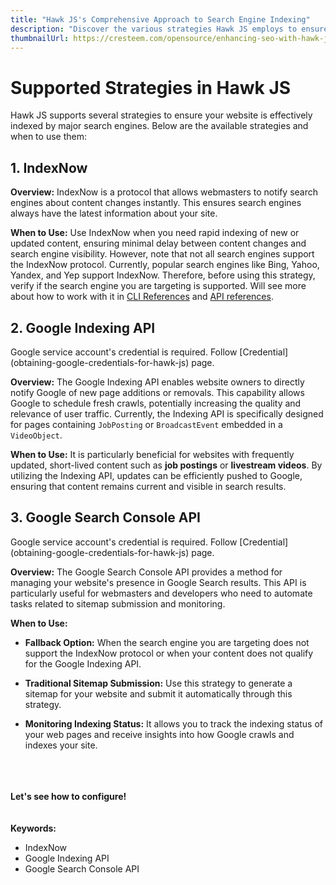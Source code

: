 ```yaml
---
title: "Hawk JS's Comprehensive Approach to Search Engine Indexing"
description: "Discover the various strategies Hawk JS employs to ensure effective indexing by major search engines. Learn about IndexNow, the Google Indexing API, and the Google Search Console API, and how to choose the right approach for your website."
thumbnailUrl: https://cresteem.com/opensource/enhancing-seo-with-hawk-js/thumbnail.png
---
```



# Supported Strategies in Hawk JS

Hawk JS supports several strategies to ensure your website is effectively indexed by major search engines. Below are the available strategies and when to use them:

## 1. IndexNow

**Overview:**
IndexNow is a protocol that allows webmasters to notify search engines about content changes instantly. This ensures search engines always have the latest information about your site.

**When to Use:**
Use IndexNow when you need rapid indexing of new or updated content, ensuring minimal delay between content changes and search engine visibility. However, note that not all search engines support the IndexNow protocol. Currently, popular search engines like Bing, Yahoo, Yandex, and Yep support IndexNow. Therefore, before using this strategy, verify if the search engine you are targeting is supported. Will see more about how to work with it in [CLI References](enhancing-seo-with-hawk-js-cli) and [API references](exploring-hawk-js-api-functions).

## 2. Google Indexing API

<Callout type="warning">
  Google service account's credential is required. Follow
  [Credential](obtaining-google-credentials-for-hawk-js) page.
</Callout>

**Overview:**
The Google Indexing API enables website owners to directly notify Google of new page additions or removals. This capability allows Google to schedule fresh crawls, potentially increasing the quality and relevance of user traffic. Currently, the Indexing API is specifically designed for pages containing `JobPosting` or `BroadcastEvent` embedded in a `VideoObject`.

**When to Use:**
It is particularly beneficial for websites with frequently updated, short-lived content such as **job postings** or **livestream videos**. By utilizing the Indexing API, updates can be efficiently pushed to Google, ensuring that content remains current and visible in search results.

## 3. Google Search Console API

<Callout type="warning">
  Google service account's credential is required. Follow
  [Credential](obtaining-google-credentials-for-hawk-js) page.
</Callout>

**Overview:**
The Google Search Console API provides a method for managing your website's presence in Google Search results. This API is particularly useful for webmasters and developers who need to automate tasks related to sitemap submission and monitoring.

**When to Use:**

- **Fallback Option:** When the search engine you are targeting does not support the IndexNow protocol or when your content does not qualify for the Google Indexing API.
- **Traditional Sitemap Submission:** Use this strategy to generate a sitemap for your website and submit it automatically through this strategy.

- **Monitoring Indexing Status:** It allows you to track the indexing status of your web pages and receive insights into how Google crawls and indexes your site.

<br />
<br />
<br />
<b>Let's see how to configure!</b>


<br />
<br />
<br />
<strong>Keywords:</strong>
<ul className={style.keywords}>
  <li>IndexNow</li>
  <li>Google Indexing API</li>
  <li>Google Search Console API</li>
</ul>

